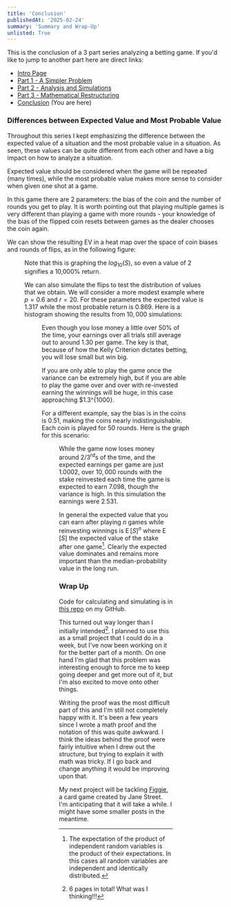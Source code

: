 ```yaml
---
title: 'Conclusion'
publishedAt: '2025-02-24'
summary: 'Summary and Wrap-Up'
unlisted: True
---
```

This is the conclusion of a 3 part series analyzing a betting game.  If you'd like to jump to another part here are direct links:
- [Intro Page](/blog/coin-betting-game-intro) 
- [Part 1 - A Simpler Problem](/blog/coin-betting-game-1)
- [Part 2 - Analysis and Simulations](/blog/coin-betting-game-2) 
- [Part 3 - Mathematical Restructuring](/blog/coin-betting-game-3) 
- [Conclusion](/blog/coin-betting-game-conclusion) (You are here)

### Differences between Expected Value and Most Probable Value

Throughout this series I kept emphasizing the difference between the expected value of a situation and the most probable value in a situation.  As seen, these values can be quite different from each other and have a big impact on how to analyze a situation.

Expected value should be considered when the game will be repeated (many times), while the most probable value makes more sense to consider when given one shot at a game.

In this game there are 2 parameters: the bias of the coin and the number of rounds you get to play.  It is worth pointing out that playing multiple games is very different than playing a game with more rounds - your knowledge of the bias of the flipped coin resets between games as the dealer chooses the coin again.

We can show the resulting EV in a heat map over the space of coin biases and rounds of flips, as in the following figure:

<Figure src = "images/blog/coin-betting-game/ev_heatmap.png"
/>

Note that this is graphing the $log_{10}(S)$, so even a value of $2$ signifies a 10,000\% return.

We can also simulate the flips to test the distribution of values that we obtain.  We will consider a more modest example where $p=0.6$ and $r=20$.  For these parameters the expected value is $1.317$ while the most probable return is $0.869$.  Here is a histogram showing the results from $10,000$ simulations:

<Figure src = "images/blog/coin-betting-game/simulation_histogram.png"
/>

Even though you lose money a little over 50\% of the time, your earnings over all trials still average out to around 1.30 per game.  The key is that, because of how the Kelly Criterion dictates betting, you will lose small but win big.

If you are only able to play the game once the variance can be extremely high, but if you are able to play the game over and over with re-invested earning the winnings will be huge, in this case approaching $1.3^{1000}.

For a different example, say the bias is in the coins is 0.51, making the coins nearly indistinguishable.  Each coin is played for 50 rounds. Here is the graph for this scenario:

<Figure src = "images/blog/coin-betting-game/simulation_histogram_2.png"
/>

While the game now loses money around $2/3^{rd}$s of the time, and the expected earnings per game are just $1.0002$, over $10,000$ rounds with the stake reinvested each time the game is expected to earn $7.098$, though the variance is high.  In this simulation the earnings were $2.531$.

In general the expected value that you can earn after playing $n$ games while reinvesting winnings is $\operatorname {E} [S]^n$ where $\operatorname {E} [S]$ the expected value of the stake after one game[^1].  Clearly the expected value dominates and remains more important than the median-probability value in the long run.

### Wrap Up

Code for calculating and simulating is in [this repo](https://github.com/LSeaburg/coin-betting-game) on my GitHub.  

This turned out way longer than I initially intended[^2].  I planned to use this as a small project that I could do in a week, but I've now been working on it for the better part of a month.  On one hand I'm glad that this problem was interesting enough to force me to keep going deeper and get more out of it, but I'm also excited to move onto other things.

Writing the proof was the most difficult part of this and I'm still not completely happy with it.  It's been a few years since I wrote a math proof and the notation of this was quite awkward.  I think the ideas behind the proof were fairly intuitive when I drew out the structure, but trying to explain it with math was tricky.  If I go back and change anything it would be improving upon that. 

My next project will be tackling [Figgie](https://www.figgie.com), a card game created by Jane Street.  I'm anticipating that it will take a while.  I might have some smaller posts in the meantime.

[^1]: The expectation of the product of independent random variables is the product of their expectations.  In this cases all random variables are independent and identically distributed.

[^2]: 6 pages in total!  What was I thinking!!!

